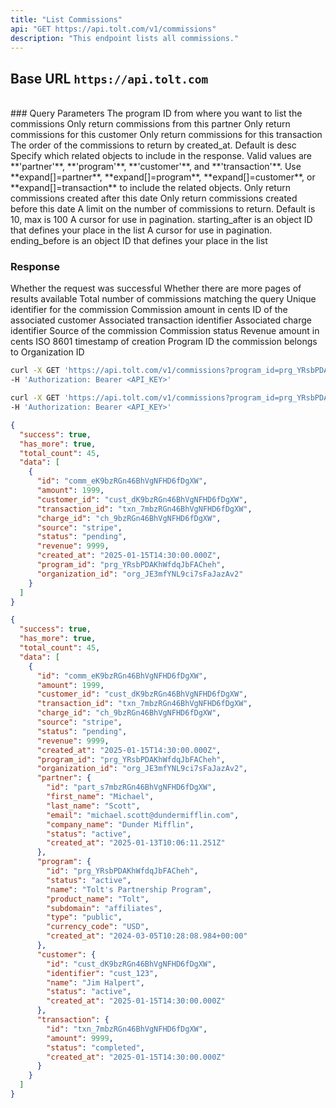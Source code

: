 ```yaml
---
title: "List Commissions"
api: "GET https://api.tolt.com/v1/commissions"
description: "This endpoint lists all commissions."
---
```


## Base URL `https://api.tolt.com`

<br />
### Query Parameters

<ParamField body="program_id*" type="string">
  The program ID from where you want to list the commissions
</ParamField>

<ParamField body="partner_id" type="string - optional">
  Only return commissions from this partner
</ParamField>

<ParamField body="customer_id" type="string - optional">
  Only return commissions for this customer
</ParamField>

<ParamField body="transaction_id" type="string - optional">
  Only return commissions for this transaction
</ParamField>

<ParamField body="order" type="asc | desc - optional">
  The order of the commissions to return by created_at. Default is desc
</ParamField>

<ParamField body="expand" type="array - optional">
  Specify which related objects to include in the response. Valid values are
  **'partner'**, **'program'**, **'customer'**, and **'transaction'**. Use
  **expand[]=partner**, **expand[]=program**, **expand[]=customer**, or
  **expand[]=transaction** to include the related objects.
</ParamField>

<ParamField body="created_gte" type="string - optional">
  Only return commissions created after this date
</ParamField>

<ParamField body="created_lte" type="string - optional">
  Only return commissions created before this date
</ParamField>

<ParamField body="limit" type="string - optional">
  A limit on the number of commissions to return. Default is 10, max is 100
</ParamField>

<ParamField body="starting_after" type="string - optional">
  A cursor for use in pagination. starting_after is an object ID that defines
  your place in the list
</ParamField>

<ParamField body="ending_before" type="string - optional">
  A cursor for use in pagination. ending_before is an object ID that defines
  your place in the list
</ParamField>

### Response

<ResponseField name="success" type="boolean">
  Whether the request was successful
</ResponseField>

<ResponseField name="has_more" type="boolean">
  Whether there are more pages of results available
</ResponseField>

<ResponseField name="total_count" type="integer">
  Total number of commissions matching the query
</ResponseField>

<ResponseField name="data" type="array[Object]">
  <Expandable title="properties" defaultOpen={false}>
    <ResponseField name="id" type="string">
      Unique identifier for the commission
    </ResponseField>
    <ResponseField name="amount" type="number">
      Commission amount in cents
    </ResponseField>
    <ResponseField name="customer_id" type="string">
      ID of the associated customer
    </ResponseField>
    <ResponseField name="transaction_id" type="string">
      Associated transaction identifier
    </ResponseField>
    <ResponseField name="charge_id" type="string">
      Associated charge identifier
    </ResponseField>
    <ResponseField name="source" type="string">
      Source of the commission
    </ResponseField>
    <ResponseField name="status" type="string">
      Commission status
    </ResponseField>
    <ResponseField name="revenue" type="number">
      Revenue amount in cents
    </ResponseField>
    <ResponseField name="created_at" type="string">
      ISO 8601 timestamp of creation
    </ResponseField>
    <ResponseField name="program_id" type="string">
      Program ID the commission belongs to
    </ResponseField>
    <ResponseField name="organization_id" type="string">
      Organization ID
    </ResponseField>
  </Expandable>
</ResponseField>

<RequestExample>

```bash cURL
curl -X GET 'https://api.tolt.com/v1/commissions?program_id=prg_YRsbPDAKhWfdqJbFACheh' \
-H 'Authorization: Bearer <API_KEY>'
```

```bash With Expand
curl -X GET 'https://api.tolt.com/v1/commissions?program_id=prg_YRsbPDAKhWfdqJbFACheh&expand[]=partner&expand[]=program&expand[]=customer&expand[]=transaction' \
-H 'Authorization: Bearer <API_KEY>'
```

</RequestExample>

<ResponseExample>

```json Response
{
  "success": true,
  "has_more": true,
  "total_count": 45,
  "data": [
    {
      "id": "comm_eK9bzRGn46BhVgNFHD6fDgXW",
      "amount": 1999,
      "customer_id": "cust_dK9bzRGn46BhVgNFHD6fDgXW",
      "transaction_id": "txn_7mbzRGn46BhVgNFHD6fDgXW",
      "charge_id": "ch_9bzRGn46BhVgNFHD6fDgXW",
      "source": "stripe",
      "status": "pending",
      "revenue": 9999,
      "created_at": "2025-01-15T14:30:00.000Z",
      "program_id": "prg_YRsbPDAKhWfdqJbFACheh",
      "organization_id": "org_JE3mfYNL9ci7sFaJazAv2"
    }
  ]
}
```

```json Expand Response
{
  "success": true,
  "has_more": true,
  "total_count": 45,
  "data": [
    {
      "id": "comm_eK9bzRGn46BhVgNFHD6fDgXW",
      "amount": 1999,
      "customer_id": "cust_dK9bzRGn46BhVgNFHD6fDgXW",
      "transaction_id": "txn_7mbzRGn46BhVgNFHD6fDgXW",
      "charge_id": "ch_9bzRGn46BhVgNFHD6fDgXW",
      "source": "stripe",
      "status": "pending",
      "revenue": 9999,
      "created_at": "2025-01-15T14:30:00.000Z",
      "program_id": "prg_YRsbPDAKhWfdqJbFACheh",
      "organization_id": "org_JE3mfYNL9ci7sFaJazAv2",
      "partner": {
        "id": "part_s7mbzRGn46BhVgNFHD6fDgXW",
        "first_name": "Michael",
        "last_name": "Scott",
        "email": "michael.scott@dundermifflin.com",
        "company_name": "Dunder Mifflin",
        "status": "active",
        "created_at": "2025-01-13T10:06:11.251Z"
      },
      "program": {
        "id": "prg_YRsbPDAKhWfdqJbFACheh",
        "status": "active",
        "name": "Tolt's Partnership Program",
        "product_name": "Tolt",
        "subdomain": "affiliates",
        "type": "public",
        "currency_code": "USD",
        "created_at": "2024-03-05T10:28:08.984+00:00"
      },
      "customer": {
        "id": "cust_dK9bzRGn46BhVgNFHD6fDgXW",
        "identifier": "cust_123",
        "name": "Jim Halpert",
        "status": "active",
        "created_at": "2025-01-15T14:30:00.000Z"
      },
      "transaction": {
        "id": "txn_7mbzRGn46BhVgNFHD6fDgXW",
        "amount": 9999,
        "status": "completed",
        "created_at": "2025-01-15T14:30:00.000Z"
      }
    }
  ]
}
```

</ResponseExample>
